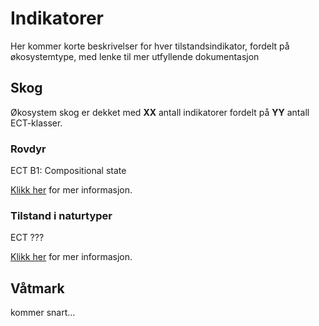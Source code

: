 # Indikatorer

Her kommer korte beskrivelser for hver tilstandsindikator, fordelt på økosystemtype, med lenke til mer utfyllende dokumentasjon

## Skog
Økosystem skog er dekket med **XX** antall indikatorer fordelt på **YY** antall ECT-klasser.

### Rovdyr {-#rovdyr}

ECT B1: Compositional state

[Klikk her](rovdyr.html) for mer informasjon.

### Tilstand i naturtyper {-#naturtyper}

ECT ???

[Klikk her](naturtyper.html) for mer informasjon.

## Våtmark

kommer snart...


